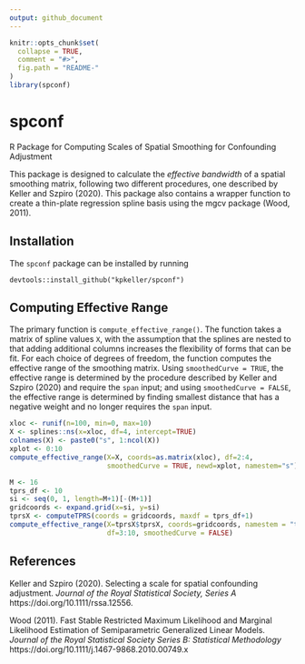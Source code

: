 ```yaml
---
output: github_document
---
```


<!-- README.md is generated from README.Rmd. Please edit that file -->

```r
knitr::opts_chunk$set(
  collapse = TRUE,
  comment = "#>",
  fig.path = "README-"
)
library(spconf)
```


# spconf

R Package for Computing Scales of Spatial Smoothing for Confounding Adjustment

This package is designed to calculate the *effective bandwidth* of a spatial smoothing matrix, following two different procedures, one described by Keller and Szpiro (2020). This package also contains a wrapper function to create a thin-plate regression spline basis using the mgcv package (Wood, 2011).


## Installation

The `spconf` package can be installed by running
```
devtools::install_github("kpkeller/spconf")
```

## Computing Effective Range

The primary function is `compute_effective_range()`. The function takes a matrix of spline values `X`, with the assumption that the splines are nested to that adding additional columns increases the flexibility of forms that can be fit.  For each choice of degrees of freedom, the function computes the effective range of the smoothing matrix. Using `smoothedCurve = TRUE`, the effective range is determined by the procedure described by Keller and Szpiro (2020) and require the `span` input; and using `smoothedCurve = FALSE`, the effective range is determined by finding smallest distance that has a negative weight and no longer requires the `span` input.


```r
xloc <- runif(n=100, min=0, max=10)
X <- splines::ns(x=xloc, df=4, intercept=TRUE)
colnames(X) <- paste0("s", 1:ncol(X))
xplot <- 0:10
compute_effective_range(X=X, coords=as.matrix(xloc), df=2:4, 
                        smoothedCurve = TRUE, newd=xplot, namestem="s")

M <- 16
tprs_df <- 10
si <- seq(0, 1, length=M+1)[-(M+1)]
gridcoords <- expand.grid(x=si, y=si)
tprsX <- computeTPRS(coords = gridcoords, maxdf = tprs_df+1)
compute_effective_range(X=tprsX$tprsX, coords=gridcoords, namestem = "tprs",
                        df=3:10, smoothedCurve = FALSE)

```

## References

Keller and Szpiro (2020). Selecting a scale for spatial confounding adjustment. *Journal of the Royal Statistical Society, Series A*  https://doi.org/10.1111/rssa.12556. 

Wood (2011). Fast Stable Restricted Maximum Likelihood and Marginal Likelihood Estimation of Semiparametric Generalized Linear Models. *Journal of the Royal Statistical Society Series B: Statistical Methodology* https://doi.org/10.1111/j.1467-9868.2010.00749.x



